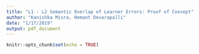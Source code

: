 ```yaml
---
title: "L1 - L2 Semantic Overlap of Learner Errors: Proof of Concept"
author: "Kanishka Misra, Hemant Devarapalli"
date: "1/17/2019"
output: pdf_document
---
```


```r
knitr::opts_chunk$set(echo = TRUE)
```


